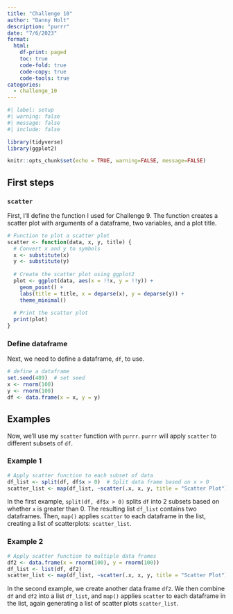 ```yaml
---
title: "Challenge 10"
author: "Danny Holt"
description: "purrr"
date: "7/6/2023"
format:
  html:
    df-print: paged
    toc: true
    code-fold: true
    code-copy: true
    code-tools: true
categories:
  - challenge_10
---
```


```r
#| label: setup
#| warning: false
#| message: false
#| include: false

library(tidyverse)
library(ggplot2)

knitr::opts_chunk$set(echo = TRUE, warning=FALSE, message=FALSE)
```

## First steps

### `scatter`
First, I'll define the function I used for Challenge 9. The function creates a scatter plot with arguments of a dataframe, two variables, and a plot title.
```r
# Function to plot a scatter plot
scatter <- function(data, x, y, title) {
  # Convert x and y to symbols
  x <- substitute(x)
  y <- substitute(y)
  
  # Create the scatter plot using ggplot2
  plot <- ggplot(data, aes(x = !!x, y = !!y)) +
    geom_point() +
    labs(title = title, x = deparse(x), y = deparse(y)) +
    theme_minimal()
  
  # Print the scatter plot
  print(plot)
}
```
### Define dataframe
Next, we need to define a dataframe, `df`, to use.
```r
# define a dataframe
set.seed(489)  # set seed
x <- rnorm(100)
y <- rnorm(100)
df <- data.frame(x = x, y = y)
```
## Examples
Now, we'll use my `scatter` function with `purrr`. `purrr` will apply `scatter` to different subsets of `df`.

### Example 1
```r
# Apply scatter function to each subset of data
df_list <- split(df, df$x > 0)  # Split data frame based on x > 0
scatter_list <- map(df_list, ~scatter(.x, x, y, title = "Scatter Plot"))
```
In the first example, `split(df, df$x > 0)` splits `df` into 2 subsets based on whether `x` is greater than 0. The resulting list `df_list` contains two dataframes. Then, `map()` applies `scatter` to each dataframe in the list, creating a list of scatterplots: `scatter_list`.

### Example 2
```r
# Apply scatter function to multiple data frames
df2 <- data.frame(x = rnorm(100), y = rnorm(100))
df_list <- list(df, df2)
scatter_list <- map(df_list, ~scatter(.x, x, y, title = "Scatter Plot"))
```
In the second example, we create another data frame `df2`. We then combine `df` and `df2` into a list `df_list`, and `map()` applies `scatter` to each dataframe in the list, again generating a list of scatter plots `scatter_list`.
